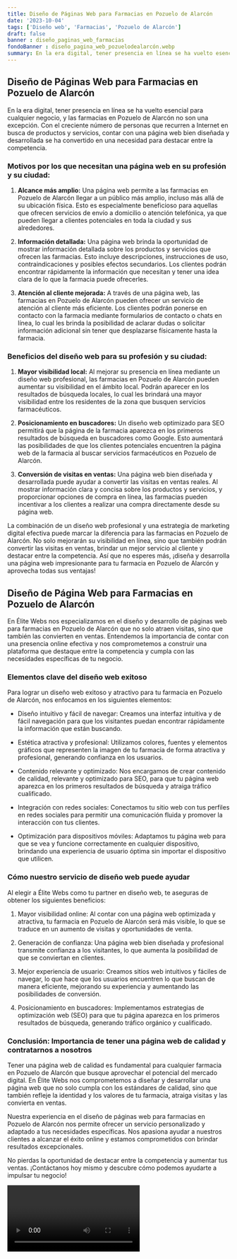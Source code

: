 ```yaml
---
title: Diseño de Páginas Web para Farmacias en Pozuelo de Alarcón
date: '2023-10-04'
tags: ['Diseño web', 'Farmacias', 'Pozuelo de Alarcón']
draft: false
banner : diseño_paginas_web_farmacias
fondoBanner : diseño_pagina_web_pozuelodealarcón.webp
summary: En la era digital, tener presencia en línea se ha vuelto esencial para cualquier negocio, y las farmacias en Pozuelo de Alarcón no son una excepción. Con el creciente número de personas que recurren a Internet en busca de productos y servicios, contar con una página web bien diseñada y desarrollada se ha convertido en una necesidad para destacar entre la competencia.
---
```


## Diseño de Páginas Web para Farmacias en Pozuelo de Alarcón

En la era digital, tener presencia en línea se ha vuelto esencial para cualquier negocio, y las farmacias en Pozuelo de Alarcón no son una excepción. Con el creciente número de personas que recurren a Internet en busca de productos y servicios, contar con una página web bien diseñada y desarrollada se ha convertido en una necesidad para destacar entre la competencia.

### Motivos por los que necesitan una página web en su profesión y su ciudad:

1. **Alcance más amplio:** Una página web permite a las farmacias en Pozuelo de Alarcón llegar a un público más amplio, incluso más allá de su ubicación física. Esto es especialmente beneficioso para aquellas que ofrecen servicios de envío a domicilio o atención telefónica, ya que pueden llegar a clientes potenciales en toda la ciudad y sus alrededores.

2. **Información detallada:** Una página web brinda la oportunidad de mostrar información detallada sobre los productos y servicios que ofrecen las farmacias. Esto incluye descripciones, instrucciones de uso, contraindicaciones y posibles efectos secundarios. Los clientes podrán encontrar rápidamente la información que necesitan y tener una idea clara de lo que la farmacia puede ofrecerles.

3. **Atención al cliente mejorada:** A través de una página web, las farmacias en Pozuelo de Alarcón pueden ofrecer un servicio de atención al cliente más eficiente. Los clientes podrán ponerse en contacto con la farmacia mediante formularios de contacto o chats en línea, lo cual les brinda la posibilidad de aclarar dudas o solicitar información adicional sin tener que desplazarse físicamente hasta la farmacia.

### Beneficios del diseño web para su profesión y su ciudad:

1. **Mayor visibilidad local:** Al mejorar su presencia en línea mediante un diseño web profesional, las farmacias en Pozuelo de Alarcón pueden aumentar su visibilidad en el ámbito local. Podrán aparecer en los resultados de búsqueda locales, lo cual les brindará una mayor visibilidad entre los residentes de la zona que busquen servicios farmacéuticos.

2. **Posicionamiento en buscadores:** Un diseño web optimizado para SEO permitirá que la página de la farmacia aparezca en los primeros resultados de búsqueda en buscadores como Google. Esto aumentará las posibilidades de que los clientes potenciales encuentren la página web de la farmacia al buscar servicios farmacéuticos en Pozuelo de Alarcón.

3. **Conversión de visitas en ventas:** Una página web bien diseñada y desarrollada puede ayudar a convertir las visitas en ventas reales. Al mostrar información clara y concisa sobre los productos y servicios, y proporcionar opciones de compra en línea, las farmacias pueden incentivar a los clientes a realizar una compra directamente desde su página web.

La combinación de un diseño web profesional y una estrategia de marketing digital efectiva puede marcar la diferencia para las farmacias en Pozuelo de Alarcón. No solo mejorarán su visibilidad en línea, sino que también podrán convertir las visitas en ventas, brindar un mejor servicio al cliente y destacar entre la competencia. Así que no esperes más, ¡diseña y desarrolla una página web impresionante para tu farmacia en Pozuelo de Alarcón y aprovecha todas sus ventajas!

<GifSeo />

<Cta />

## Diseño de Página Web para Farmacias en Pozuelo de Alarcón

En Élite Webs nos especializamos en el diseño y desarrollo de páginas web para farmacias en Pozuelo de Alarcón que no solo atraen visitas, sino que también las convierten en ventas. Entendemos la importancia de contar con una presencia online efectiva y nos comprometemos a construir una plataforma que destaque entre la competencia y cumpla con las necesidades específicas de tu negocio.

### Elementos clave del diseño web exitoso

Para lograr un diseño web exitoso y atractivo para tu farmacia en Pozuelo de Alarcón, nos enfocamos en los siguientes elementos:

- Diseño intuitivo y fácil de navegar: Creamos una interfaz intuitiva y de fácil navegación para que los visitantes puedan encontrar rápidamente la información que están buscando.

- Estética atractiva y profesional: Utilizamos colores, fuentes y elementos gráficos que representen la imagen de tu farmacia de forma atractiva y profesional, generando confianza en los usuarios.

- Contenido relevante y optimizado: Nos encargamos de crear contenido de calidad, relevante y optimizado para SEO, para que tu página web aparezca en los primeros resultados de búsqueda y atraiga tráfico cualificado.

- Integración con redes sociales: Conectamos tu sitio web con tus perfiles en redes sociales para permitir una comunicación fluida y promover la interacción con tus clientes.

- Optimización para dispositivos móviles: Adaptamos tu página web para que se vea y funcione correctamente en cualquier dispositivo, brindando una experiencia de usuario óptima sin importar el dispositivo que utilicen.

### Cómo nuestro servicio de diseño web puede ayudar

Al elegir a Élite Webs como tu partner en diseño web, te aseguras de obtener los siguientes beneficios:

1. Mayor visibilidad online: Al contar con una página web optimizada y atractiva, tu farmacia en Pozuelo de Alarcón será más visible, lo que se traduce en un aumento de visitas y oportunidades de venta.

2. Generación de confianza: Una página web bien diseñada y profesional transmite confianza a los visitantes, lo que aumenta la posibilidad de que se conviertan en clientes.

3. Mejor experiencia de usuario: Creamos sitios web intuitivos y fáciles de navegar, lo que hace que los usuarios encuentren lo que buscan de manera eficiente, mejorando su experiencia y aumentando las posibilidades de conversión.

4. Posicionamiento en buscadores: Implementamos estrategias de optimización web (SEO) para que tu página aparezca en los primeros resultados de búsqueda, generando tráfico orgánico y cualificado.

### Conclusión: Importancia de tener una página web de calidad y contratarnos a nosotros

Tener una página web de calidad es fundamental para cualquier farmacia en Pozuelo de Alarcón que busque aprovechar el potencial del mercado digital. En Élite Webs nos comprometemos a diseñar y desarrollar una página web que no solo cumpla con los estándares de calidad, sino que también refleje la identidad y los valores de tu farmacia, atraiga visitas y las convierta en ventas.

Nuestra experiencia en el diseño de páginas web para farmacias en Pozuelo de Alarcón nos permite ofrecer un servicio personalizado y adaptado a tus necesidades específicas. Nos apasiona ayudar a nuestros clientes a alcanzar el éxito online y estamos comprometidos con brindar resultados excepcionales.

No pierdas la oportunidad de destacar entre la competencia y aumentar tus ventas. ¡Contáctanos hoy mismo y descubre cómo podemos ayudarte a impulsar tu negocio!

<Video />

<CtaBot job='Farmacias' city='Pozuelo de Alarcón'/>

<Gmaps query='Pozuelo de Alarcón+españa+maps' />